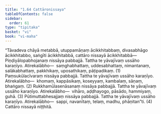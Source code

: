 ```yaml
---
title: "1.64 Cattāronissaya"
tableOfContents: false
sidebar:
  order: 61
type: "tipitaka"
basket: "vi"
book: "vi-maha"
---
```



<DynamicBreadcrumb />

<Division number="128" book="vi-maha" bookNo="3" page="133">

<Paragraph number="533" book="vi-maha">
“Tāvadeva chāyā metabbā, utuppamāṇaṃ ācikkhitabbaṃ, divasabhāgo ācikkhitabbo, saṅgīti ācikkhitabbā, cattāro nissayā ācikkhitabbā—
</Paragraph>

<Paragraph number="534" book="vi-maha">
Piṇḍiyālopabhojanaṃ nissāya pabbajjā. Tattha te yāvajīvaṃ ussāho karaṇīyo. Atirekalābho—  saṃghabhattaṃ, uddesabhattaṃ, nimantanaṃ, salākabhattaṃ, pakkhikaṃ, uposathikaṃ, pāṭipadikaṃ. (1)
</Paragraph>

<Paragraph number="535" book="vi-maha">
Paṃsukūlacīvaraṃ nissāya pabbajjā. Tattha te yāvajīvaṃ ussāho karaṇīyo. Atirekalābho—  khomaṃ, kappāsikaṃ, koseyyaṃ, kambalaṃ, sāṇaṃ, bhaṅgaṃ. (2)
</Paragraph>

<Paragraph number="536" book="vi-maha">
Rukkhamūlasenāsanaṃ nissāya pabbajjā. Tattha te yāvajīvaṃ ussāho karaṇīyo. Atirekalābho—  vihāro, aḍḍhayogo, pāsādo, hammiyaṃ, guhā. (3)
</Paragraph>

<Paragraph number="537" book="vi-maha">
Pūtimuttabhesajjaṃ nissāya pabbajjā. Tattha te yāvajīvaṃ ussāho karaṇīyo. Atirekalābho—  sappi, navanītaṃ, telaṃ, madhu, phāṇitan”ti. (4)

</Paragraph>
</Division>

<Paragraph number="538" type="center" book="vi-maha">
Cattāro nissayā niṭṭhitā.
</Paragraph>